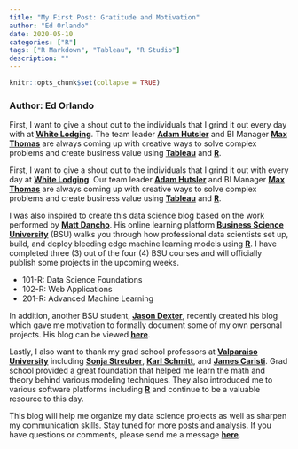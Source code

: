 ```yaml
---
title: "My First Post: Gratitude and Motivation"
author: "Ed Orlando"
date: 2020-05-10
categories: ["R"]
tags: ["R Markdown", "Tableau", "R Studio"]
description: ""
---
```


```r
knitr::opts_chunk$set(collapse = TRUE)
```

### Author: Ed Orlando

First, I want to give a shout out to the individuals that I grind it out every day with at **[White Lodging](<https://www.whitelodging.com/>)**.  The team leader **[Adam Hutsler](<https://www.linkedin.com/in/adam-hutsler-a9104038/>)** and BI Manager **[Max Thomas](<https://www.linkedin.com/in/max-thomas-917291a1/>)** are always coming up with creative ways to solve complex problems and create business value using **[Tableau](<https://www.tableau.com/>)** and **[R](<https://rstudio.com/>)**. 

First, I want to give a shout out to the individuals that I grind it out with every day at **[White Lodging](<https://www.whitelodging.com/>)**.  Our team leader **[Adam Hutsler](<https://www.linkedin.com/in/adam-hutsler-a9104038/>)** and BI Manager **[Max Thomas](<https://www.linkedin.com/in/max-thomas-917291a1/>)** are always coming up with creative ways to solve complex problems and create business value using **[Tableau](<https://www.tableau.com/>)** and **[R](<https://rstudio.com/>)**. 

I was also inspired to create this data science blog based on the work performed by **[Matt Dancho](<https://www.linkedin.com/in/mattdancho/>)**.  His online learning platform **[Business Science University](<https://www.business-science.io/>)** (BSU) walks you through how professional data scientists set up, build, and deploy bleeding edge machine learning models using **[R](<https://rstudio.com/>)**.  I have completed three (3) out of the four (4) BSU courses and will officially publish some projects in the upcoming weeks.

* 101-R: Data Science Foundations
* 102-R: Web Applications
* 201-R: Advanced Machine Learning

In addition, another BSU student, **[Jason Dexter](<https://www.linkedin.com/in/jdex/>)**, recently created his blog which gave me motivation to formally document some of my own personal projects.  His blog can be viewed **[here](<https://www.exploringdata.org/>)**.

Lastly, I also want to thank my grad school professors at **[Valparaiso University](<https://www.valpo.edu/>)** including **[Sonja Streuber](<https://www.linkedin.com/in/verbalicon/>)**, **[Karl Schmitt](<https://www.linkedin.com/in/karl-schmitt-83365b29/>)**, and **[James Caristi](<https://www.linkedin.com/in/james-caristi-5049a12/>)**.  Grad school provided a great foundation that helped me learn the math and theory behind various modeling techniques.  They also introduced me to various software platforms including **[R](<https://rstudio.com/>)** and continue to be a valuable resource to this day.

This blog will help me organize my data science projects as well as sharpen my communication skills.  Stay tuned for more posts and analysis.  If you have questions or comments, please send me a message **[here](<https://www.linkedin.com/in/edorlando07/>)**.





